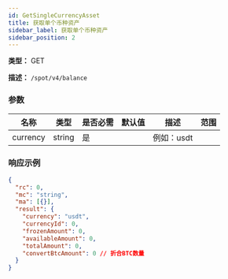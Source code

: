 ```yaml
---
id: GetSingleCurrencyAsset
title: 获取单个币种资产
sidebar_label: 获取单个币种资产
sidebar_position: 2
---
```


**类型：** GET

**描述：** `/spot/v4/balance`

### 参数

| 名称     | 类型   | 是否必需 | 默认值 | 描述        | 范围 |
| -------- | ------ | -------- | ------ | ----------- | ---- |
| currency | string | 是       |        | 例如：usdt  |      |

### 响应示例

```json title="响应"
{
  "rc": 0,
  "mc": "string",
  "ma": [{}],
  "result": {
    "currency": "usdt",
    "currencyId": 0,
    "frozenAmount": 0,
    "availableAmount": 0,
    "totalAmount": 0,
    "convertBtcAmount": 0 // 折合BTC数量
  }
}
```